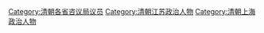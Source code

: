 {{catmore|江苏咨议局}}

[[Category:清朝各省咨议局议员|Category:清朝各省咨议局议员]]
[[Category:清朝江苏政治人物|Category:清朝江苏政治人物]]
[[Category:清朝上海政治人物|Category:清朝上海政治人物]]